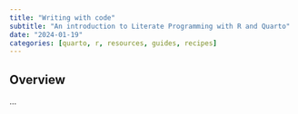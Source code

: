 ```yaml
---
title: "Writing with code"
subtitle: "An introduction to Literate Programming with R and Quarto"
date: "2024-01-19"
categories: [quarto, r, resources, guides, recipes]
---
```


## Overview

...

